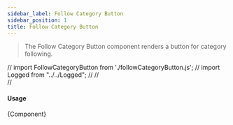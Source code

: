 ```yaml
---
sidebar_label: Follow Category Button
sidebar_position: 1
title: Follow Category Button
---
```


> The Follow Category Button component renders a button for category following.

// import FollowCategoryButton from './followCategoryButton.js';
// import Logged from "../../Logged";
//
// <br/>
// <Logged><FollowCategoryButton/></Logged>

#### Usage
 <CodeBlock className="language-jsx">{Component}</CodeBlock>